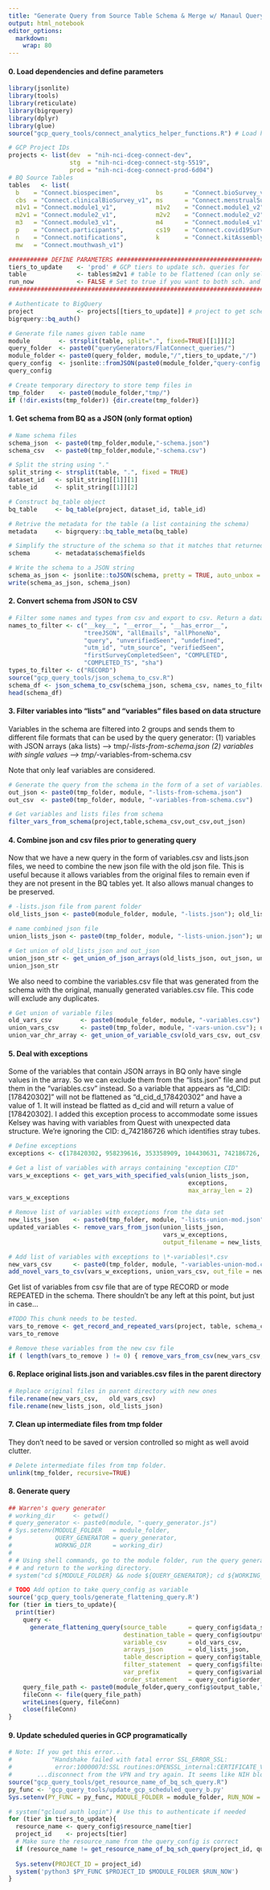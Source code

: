 ```yaml
---
title: "Generate Query from Source Table Schema & Merge w/ Manaul Query"
output: html_notebook
editor_options: 
  markdown: 
    wrap: 80
---
```


#### 0. Load dependencies and define parameters

```r
library(jsonlite)
library(tools)
library(reticulate)
library(bigrquery)
library(dplyr)
library(glue)
source("gcp_query_tools/connect_analytics_helper_functions.R") # Load helper functions

# GCP Project IDs
projects <- list(dev  = "nih-nci-dceg-connect-dev", 
                 stg  = "nih-nci-dceg-connect-stg-5519", 
                 prod = "nih-nci-dceg-connect-prod-6d04")
# BQ Source Tables
tables   <- list(
  b    = "Connect.biospecimen",          bs      = "Connect.bioSurvey_v1", 
  cbs  = "Connect.clinicalBioSurvey_v1", ms      = "Connect.menstrualSurvey_v1",
  m1v1 = "Connect.module1_v1",           m1v2    = "Connect.module1_v2",
  m2v1 = "Connect.module2_v1",           m2v2    = "Connect.module2_v2",
  m3   = "Connect.module3_v1",           m4      = "Connect.module4_v1",
  p    = "Connect.participants",         cs19    = "Connect.covid19Survey_v1",
  n    = "Connect.notifications",        k       = "Connect.kitAssembly",
  mw   = "Connect.mouthwash_v1")

########### DEFINE PARAMETERS ##################################################
tiers_to_update    <- 'prod' # GCP tiers to update sch. queries for
table              <- tables$m2v1 # table to be flattened (can only select one)
run_now            <- FALSE # Set to true if you want to both sch. and run query
################################################################################

# Authenticate to BigQuery
project            <- projects[[tiers_to_update]] # project to get schema from (can only select one)
bigrquery::bq_auth()

# Generate file names given table name
module        <- strsplit(table, split=".", fixed=TRUE)[[1]][2]
query_folder  <- paste0("queryGenerators/FlatConnect_queries/")
module_folder <- paste0(query_folder, module,"/",tiers_to_update,"/")
query_config  <- jsonlite::fromJSON(paste0(module_folder,"query-config.json"))
query_config

# Create temporary directory to store temp files in
tmp_folder    <- paste0(module_folder,"tmp/")
if (!dir.exists(tmp_folder)) {dir.create(tmp_folder)}
```

#### 1. Get schema from BQ as a JSON (only format option)

```r
# Name schema files
schema_json  <- paste0(tmp_folder,module,"-schema.json")
schema_csv   <- paste0(tmp_folder,module,"-schema.csv")

# Split the string using "."
split_string <- strsplit(table, ".", fixed = TRUE)
dataset_id   <- split_string[[1]][1]
table_id     <- split_string[[1]][2]

# Construct bq_table object
bq_table     <- bq_table(project, dataset_id, table_id)

# Retrive the metadata for the table (a list containing the schema)
metadata     <- bigrquery::bq_table_meta(bq_table)

# Simplify the structure of the schema so that it matches that returned by bq CLI
schema       <- metadata$schema$fields

# Write the schema to a JSON string
schema_as_json <- jsonlite::toJSON(schema, pretty = TRUE, auto_unbox = TRUE)
write(schema_as_json, schema_json)
```

#### 2. Convert schema from JSON to CSV

```r
# Filter some names and types from csv and export to csv. Return a dataframe.
names_to_filter <- c("__key__", "__error__", "__has_error__",
                     "treeJSON", "allEmails", "allPhoneNo", 
                     "query", "unverifiedSeen", "undefined", 
                     "utm_id", "utm_source", "verifiedSeen", 
                     "firstSurveyCompletedSeen", "COMPLETED", 
                     "COMPLETED_TS", "sha")
types_to_filter <- c("RECORD")
source("gcp_query_tools/json_schema_to_csv.R")
schema_df <- json_schema_to_csv(schema_json, schema_csv, names_to_filter, types_to_filter)
head(schema_df)
```

#### 3. Filter variables into "lists" and "variables" files based on data structure

Variables in the schema are filtered into 2 groups and sends them to different
file formats that can be used by the query generator: (1) variables with JSON
arrays (aka lists) --\> tmp/*-lists-from-schema.json (2) variables with single
values --\> tmp/*-variables-from-schema.csv

Note that only leaf variables are considered.

```r
# Generate the query from the schema in the form of a set of variables.csv and lists.json files.
out_json <- paste0(tmp_folder, module, "-lists-from-schema.json")
out_csv  <- paste0(tmp_folder, module, "-variables-from-schema.csv")

# Get variables and lists files from schema
filter_vars_from_schema(project,table,schema_csv,out_csv,out_json)
```

#### 4. Combine json and csv files prior to generating query

Now that we have a new query in the form of variables.csv and lists.json files,
we need to combine the new json file with the old json file. This is useful
because it allows variables from the original files to remain even if they are
not present in the BQ tables yet. It also allows manual changes to be preserved.

```r
# -lists.json file from parent folder
old_lists_json <- paste0(module_folder, module, "-lists.json"); old_lists_json

# name combined json file
union_lists_json <- paste0(tmp_folder, module, "-lists-union.json"); union_lists_json

# Get union of old_lists_json and out_json
union_json_str <- get_union_of_json_arrays(old_lists_json, out_json, union_lists_json)
union_json_str
```

We also need to combine the variables.csv file that was generated from the
schema with the original, manually generated variables.csv file. This code will
exclude any duplicates.

```r
# Get union of variable files 
old_vars_csv        <- paste0(module_folder, module, "-variables.csv")
union_vars_csv      <- paste0(tmp_folder, module, "-vars-union.csv"); union_vars_csv
union_var_chr_array <- get_union_of_variable_csv(old_vars_csv, out_csv, union_vars_csv)
```

#### 5. Deal with exceptions

Some of the variables that contain JSON arrays in BQ only have single values in
the array. So we can exclude them from the "lists.json" file and put them in the
"variables.csv" instead. So a variable that appears as "d_CID: [178420302]" will
not be flattened as "d_cid_d_178420302" and have a value of 1. It will instead
be flatted as d_cid and will return a value of [178420302]. I added this
exception process to accommodate some issues Kelsey was having with variables
from Quest with unexpected data structure. We're ignoring the CID: d_742186726
which identifies stray tubes.

```r
# Define exceptions
exceptions <- c(178420302, 958239616, 353358909, 104430631, 742186726, 496539718)

# Get a list of variables with arrays containing "exception CID"
vars_w_exceptions <- get_vars_with_specified_vals(union_lists_json, 
                                                  exceptions, 
                                                  max_array_len = 2) 
vars_w_exceptions

# Remove list of variables with exceptions from the data set
new_lists_json    <- paste0(tmp_folder, module, "-lists-union-mod.json")
updated_variables <- remove_vars_from_json(union_lists_json, 
                                           vars_w_exceptions,
                                           output_filename = new_lists_json) 

# Add list of variables with exceptions to \*-variables\*.csv
new_vars_csv      <- paste0(tmp_folder, module, "-variables-union-mod.csv")
add_novel_vars_to_csv(vars_w_exceptions, union_vars_csv, out_file = new_vars_csv)
```

Get list of variables from csv file that are of type RECORD or mode REPEATED in
the schema. There shouldn't be any left at this point, but just in case...

```r
#TODO This chunk needs to be tested.
vars_to_remove <- get_record_and_repeated_vars(project, table, schema_csv, new_vars_csv)
vars_to_remove

# Remove these variables from the new csv file
if ( length(vars_to_remove ) != 0) { remove_vars_from_csv(new_vars_csv, vars_to_remove) }
```

#### 6. Replace original lists.json and variables.csv files in the parent directory

```r
# Replace original files in parent directory with new ones
file.rename(new_vars_csv,   old_vars_csv)
file.rename(new_lists_json, old_lists_json)
```

#### 7. Clean up intermediate files from tmp folder

They don't need to be saved or version controlled so might as well avoid
clutter.

```r
# Delete intermediate files from tmp folder. 
unlink(tmp_folder, recursive=TRUE)
```

#### 8. Generate query

```r
## Warren's query generator
# working_dir     <- getwd()
# query_generator <- paste0(module, "-query_generator.js")
# Sys.setenv(MODULE_FOLDER   = module_folder,
#            QUERY_GENERATOR = query_generator,
#            WORKNG_DIR      = working_dir)
# 
# # Using shell commands, go to the module folder, run the query generator (node.js),
# # and return to the working directory.
# system("cd ${MODULE_FOLDER} && node ${QUERY_GENERATOR}; cd ${WORKING_DIR}")

# TODO Add option to take query_config as variable
source('gcp_query_tools/generate_flattening_query.R')
for (tier in tiers_to_update){
  print(tier)
    query <- 
      generate_flattening_query(source_table      = query_config$data_source[tier],
                                destination_table = query_config$output_table,
                                variable_csv      = old_vars_csv,
                                arrays_json       = old_lists_json,
                                table_description = query_config$table_description,
                                filter_statement  = query_config$filter_statement,
                                var_prefix        = query_config$variable_prefix,
                                order_statement   = query_config$order_statement)
    query_file_path <- paste0(module_folder,query_config$output_table,"-",tier,".sql") %>%                           print()
    fileConn <- file(query_file_path)
    writeLines(query, fileConn)
    close(fileConn)
}

```

#### 9. Update scheduled queries in GCP programatically

```r
# Note: If you get this error...
#           "Handshake failed with fatal error SSL_ERROR_SSL: 
#            error:1000007d:SSL routines:OPENSSL_internal:CERTIFICATE_VERIFY_FAILED"
#       ...disconnect from the VPN and try again. It seems like NIH blocks this.
source("gcp_query_tools/get_resource_name_of_bq_sch_query.R")
py_func <- 'gcp_query_tools/update_gcp_scheduled_query_b.py'
Sys.setenv(PY_FUNC = py_func, MODULE_FOLDER = module_folder, RUN_NOW = run_now)

# system("gcloud auth login") # Use this to authenticate if needed
for (tier in tiers_to_update){
  resource_name <- query_config$resource_name[tier]
  project_id    <- projects[tier]
  # Make sure the resource_name from the query_config is correct
  if (resource_name != get_resource_name_of_bq_sch_query(project_id, query_config$query_name))      {stop("Resource_name in query_config.json is wrong!")}
  
  Sys.setenv(PROJECT_ID = project_id)
  system('python3 $PY_FUNC $PROJECT_ID $MODULE_FOLDER $RUN_NOW')
}
```